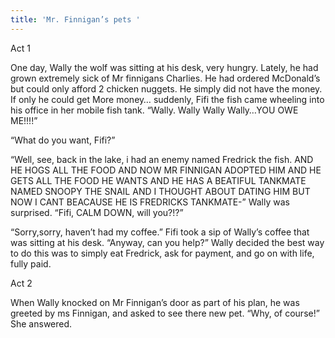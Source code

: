 ```yaml
---
title: 'Mr. Finnigan’s pets '
---
```


Act 1

One day, Wally the wolf was sitting at his desk, very hungry. Lately, he had grown extremely sick of Mr finnigans Charlies. He had ordered McDonald’s but could only afford 2 chicken nuggets. He simply did not have the money. If only he could get        More money… suddenly, Fifi the fish came wheeling into his office in her mobile fish tank. “Wally. Wally Wally Wally…YOU OWE ME!!!!”

“What do you want, Fifi?” 

“Well, see, back in the lake, i had an enemy named Fredrick the fish. AND HE HOGS ALL THE FOOD AND NOW MR FINNIGAN ADOPTED HIM AND HE GETS ALL THE FOOD HE WANTS AND HE HAS A BEATIFUL TANKMATE NAMED SNOOPY THE SNAIL AND I THOUGHT ABOUT DATING HIM BUT NOW I CANT BEACAUSE HE IS FREDRICKS TANKMATE-” Wally was surprised. “Fifi, CALM DOWN, will you?!?” 

“Sorry,sorry, haven’t had my coffee.” Fifi took a sip of Wally’s coffee that was sitting at his desk. “Anyway, can you help?” Wally decided the best way to do this was to simply eat Fredrick, ask for payment, and go on with life, fully paid. 

Act 2

When Wally knocked on Mr Finnigan’s door as part of his plan, he was greeted by ms Finnigan, and asked to see there new pet. “Why, of course!” She answered.

```javascript
```
